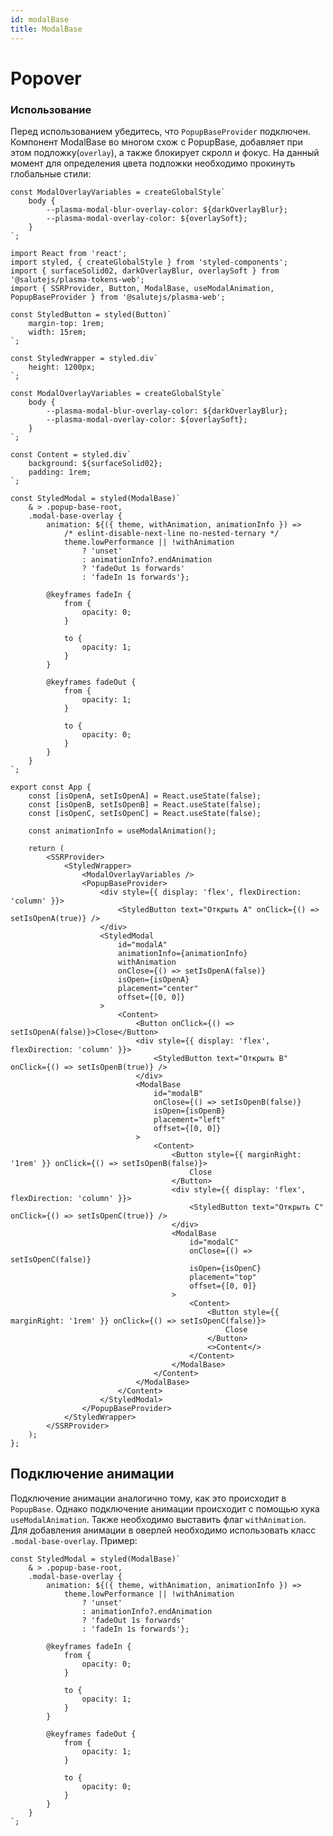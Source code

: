 ```yaml
---
id: modalBase
title: ModalBase
---
```



# Popover
<Description name="ModalBase" />
<PropsTable name="ModalBase" />
<StorybookLink name="ModalBase" />

### Использование

Перед использованием убедитесь, что `PopupBaseProvider` подключен.
Компонент ModalBase во многом схож с PopupBase, добавляет при этом подложку(`overlay`), а также блокирует скролл и фокус.
На данный момент для определения цвета подложки необходимо прокинуть глобальные стили:

``` tsx
const ModalOverlayVariables = createGlobalStyle`
    body {
        --plasma-modal-blur-overlay-color: ${darkOverlayBlur};
        --plasma-modal-overlay-color: ${overlaySoft};
    }
`;
```

```tsx live
import React from 'react';
import styled, { createGlobalStyle } from 'styled-components';
import { surfaceSolid02, darkOverlayBlur, overlaySoft } from '@salutejs/plasma-tokens-web';
import { SSRProvider, Button, ModalBase, useModalAnimation, PopupBaseProvider } from '@salutejs/plasma-web';

const StyledButton = styled(Button)`
    margin-top: 1rem;
    width: 15rem;
`;

const StyledWrapper = styled.div`
    height: 1200px;
`;

const ModalOverlayVariables = createGlobalStyle`
    body {
        --plasma-modal-blur-overlay-color: ${darkOverlayBlur};
        --plasma-modal-overlay-color: ${overlaySoft};
    }
`;

const Content = styled.div`
    background: ${surfaceSolid02};
    padding: 1rem;
`;

const StyledModal = styled(ModalBase)`
    & > .popup-base-root,
    .modal-base-overlay {
        animation: ${({ theme, withAnimation, animationInfo }) =>
            /* eslint-disable-next-line no-nested-ternary */
            theme.lowPerformance || !withAnimation
                ? 'unset'
                : animationInfo?.endAnimation
                ? 'fadeOut 1s forwards'
                : 'fadeIn 1s forwards'};

        @keyframes fadeIn {
            from {
                opacity: 0;
            }

            to {
                opacity: 1;
            }
        }

        @keyframes fadeOut {
            from {
                opacity: 1;
            }

            to {
                opacity: 0;
            }
        }
    }
`;

export const App {
    const [isOpenA, setIsOpenA] = React.useState(false);
    const [isOpenB, setIsOpenB] = React.useState(false);
    const [isOpenC, setIsOpenC] = React.useState(false);

    const animationInfo = useModalAnimation();

    return (
        <SSRProvider>
            <StyledWrapper>
                <ModalOverlayVariables />
                <PopupBaseProvider>
                    <div style={{ display: 'flex', flexDirection: 'column' }}>
                        <StyledButton text="Открыть A" onClick={() => setIsOpenA(true)} />
                    </div>
                    <StyledModal
                        id="modalA"
                        animationInfo={animationInfo}
                        withAnimation
                        onClose={() => setIsOpenA(false)}
                        isOpen={isOpenA}
                        placement="center"
                        offset={[0, 0]}
                    >
                        <Content>
                            <Button onClick={() => setIsOpenA(false)}>Close</Button>
                            <div style={{ display: 'flex', flexDirection: 'column' }}>
                                <StyledButton text="Открыть B" onClick={() => setIsOpenB(true)} />
                            </div>
                            <ModalBase
                                id="modalB"
                                onClose={() => setIsOpenB(false)}
                                isOpen={isOpenB}
                                placement="left"
                                offset={[0, 0]}
                            >
                                <Content>
                                    <Button style={{ marginRight: '1rem' }} onClick={() => setIsOpenB(false)}>
                                        Close
                                    </Button>
                                    <div style={{ display: 'flex', flexDirection: 'column' }}>
                                        <StyledButton text="Открыть C" onClick={() => setIsOpenC(true)} />
                                    </div>
                                    <ModalBase
                                        id="modalC"
                                        onClose={() => setIsOpenC(false)}
                                        isOpen={isOpenC}
                                        placement="top"
                                        offset={[0, 0]}
                                    >
                                        <Content>
                                            <Button style={{ marginRight: '1rem' }} onClick={() => setIsOpenC(false)}>
                                                Close
                                            </Button>
                                            <>Content</>
                                        </Content>
                                    </ModalBase>
                                </Content>
                            </ModalBase>
                        </Content>
                    </StyledModal>
                </PopupBaseProvider>
            </StyledWrapper>
        </SSRProvider>
    );
};
```

## Подключение анимации

Подключение анимации аналогично тому, как это происходит в `PopupBase`.
Однако подключение анимации происходит с помощью хука `useModalAnimation`.
Также необходимо выставить флаг `withAnimation`. 
Для добавления анимации в оверлей необходимо использовать класс `.modal-base-overlay`.
Пример:

```tsx
const StyledModal = styled(ModalBase)`
    & > .popup-base-root,
    .modal-base-overlay {
        animation: ${({ theme, withAnimation, animationInfo }) =>
            theme.lowPerformance || !withAnimation
                ? 'unset'
                : animationInfo?.endAnimation
                ? 'fadeOut 1s forwards'
                : 'fadeIn 1s forwards'};

        @keyframes fadeIn {
            from {
                opacity: 0;
            }

            to {
                opacity: 1;
            }
        }

        @keyframes fadeOut {
            from {
                opacity: 1;
            }

            to {
                opacity: 0;
            }
        }
    }
`;
```
